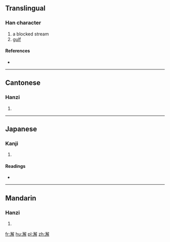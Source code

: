 ==Translingual==

===Han character===
{{Han char|rn=85|rad=水|as=13|sn=16|four=3715<sub>2</sub>|canj=水弓月手 (ENBQ)}}

# a blocked stream
# [[gulf]]

====References====
* {{Han ref|kx=0652.470|dkj=18387|dj=1063.020|hdz=31762.030|uh=6FA5|ud=28581|bh=E9F7|bd=59895}}

----

==Cantonese==

===Hanzi===
{{yue-hanzi|jyut=|y=haai5}}

# {{defn|lang=yue|sort=水13}}

----

==Japanese==

===Kanji===
{{ja-kanji|grade=|rs=水13}}

# {{defn|lang=ja|sort=水13}}

====Readings====
* {{ja-readings|on=[[かい]] (kai), [[げ]] (ge)|kun=}}

----

==Mandarin==

===Hanzi===
{{cmn-hanzi|pin=[[xiào]] ([[xiao4]]), [[xiè]] ([[xie4]])|wg=hsiao<sup>4</sup>, hsieh<sup>4</sup>}}

# {{defn|lang=cmn|sort=水13}}

[[fr:澥]]
[[hu:澥]]
[[pl:澥]]
[[zh:澥]]